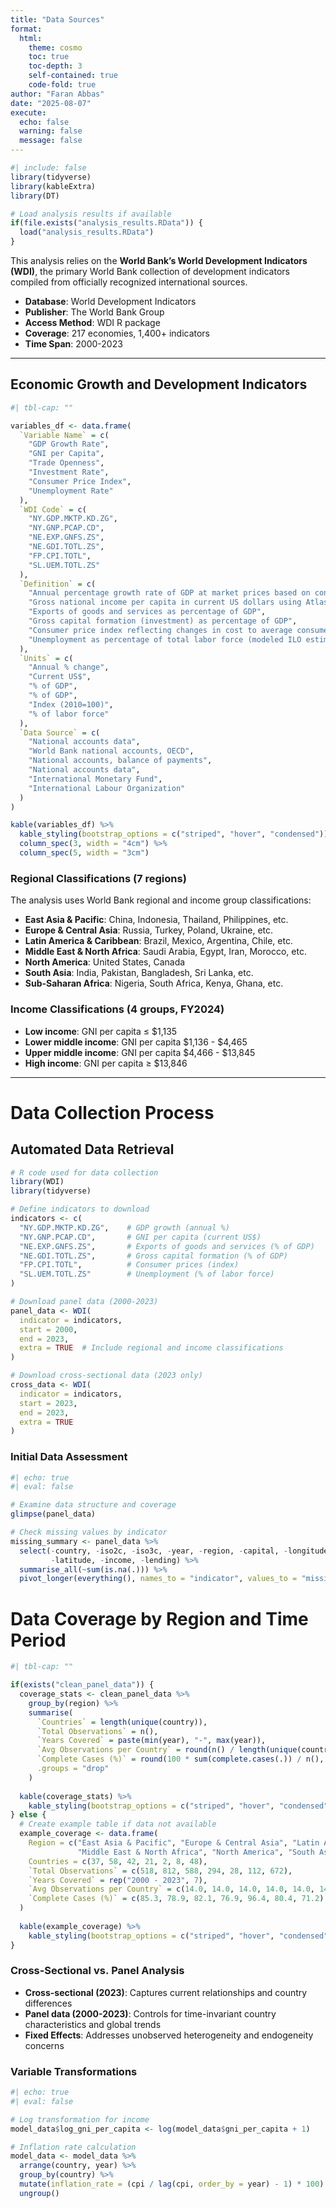 ```yaml
---
title: "Data Sources"
format: 
  html: 
    theme: cosmo
    toc: true
    toc-depth: 3
    self-contained: true
    code-fold: true
author: "Faran Abbas"
date: "2025-08-07"
execute: 
  echo: false
  warning: false
  message: false
---
```


```r
#| include: false
library(tidyverse)
library(kableExtra)
library(DT)

# Load analysis results if available
if(file.exists("analysis_results.RData")) {
  load("analysis_results.RData")
}
```


This analysis relies on the **World Bank's World Development Indicators (WDI)**, the primary World Bank collection of development indicators compiled from officially recognized international sources.

- **Database**: World Development Indicators 
- **Publisher**: The World Bank Group
- **Access Method**: WDI R package
- **Coverage**: 217 economies, 1,400+ indicators
- **Time Span**: 2000-2023

---

## Economic Growth and Development Indicators

```r
#| tbl-cap: ""

variables_df <- data.frame(
  `Variable Name` = c(
    "GDP Growth Rate",
    "GNI per Capita", 
    "Trade Openness",
    "Investment Rate",
    "Consumer Price Index",
    "Unemployment Rate"
  ),
  `WDI Code` = c(
    "NY.GDP.MKTP.KD.ZG",
    "NY.GNP.PCAP.CD",
    "NE.EXP.GNFS.ZS", 
    "NE.GDI.TOTL.ZS",
    "FP.CPI.TOTL",
    "SL.UEM.TOTL.ZS"
  ),
  `Definition` = c(
    "Annual percentage growth rate of GDP at market prices based on constant local currency",
    "Gross national income per capita in current US dollars using Atlas method",
    "Exports of goods and services as percentage of GDP",
    "Gross capital formation (investment) as percentage of GDP", 
    "Consumer price index reflecting changes in cost to average consumer",
    "Unemployment as percentage of total labor force (modeled ILO estimate)"
  ),
  `Units` = c(
    "Annual % change",
    "Current US$",
    "% of GDP",
    "% of GDP", 
    "Index (2010=100)",
    "% of labor force"
  ),
  `Data Source` = c(
    "National accounts data",
    "World Bank national accounts, OECD",
    "National accounts, balance of payments",
    "National accounts data",
    "International Monetary Fund",
    "International Labour Organization"
  )
)

kable(variables_df) %>%
  kable_styling(bootstrap_options = c("striped", "hover", "condensed")) %>%
  column_spec(3, width = "4cm") %>%
  column_spec(5, width = "3cm")
```



### Regional Classifications (7 regions)

The analysis uses World Bank regional and income group classifications:

- **East Asia & Pacific**: China, Indonesia, Thailand, Philippines, etc.
- **Europe & Central Asia**: Russia, Turkey, Poland, Ukraine, etc.  
- **Latin America & Caribbean**: Brazil, Mexico, Argentina, Chile, etc.
- **Middle East & North Africa**: Saudi Arabia, Egypt, Iran, Morocco, etc.
- **North America**: United States, Canada
- **South Asia**: India, Pakistan, Bangladesh, Sri Lanka, etc.
- **Sub-Saharan Africa**: Nigeria, South Africa, Kenya, Ghana, etc.

### Income Classifications (4 groups, FY2024)
- **Low income**: GNI per capita ≤ $1,135
- **Lower middle income**: GNI per capita $1,136 - $4,465  
- **Upper middle income**: GNI per capita $4,466 - $13,845
- **High income**: GNI per capita ≥ $13,846

---

# Data Collection Process

## Automated Data Retrieval

```r
# R code used for data collection
library(WDI)
library(tidyverse)

# Define indicators to download
indicators <- c(
  "NY.GDP.MKTP.KD.ZG",    # GDP growth (annual %)
  "NY.GNP.PCAP.CD",       # GNI per capita (current US$)  
  "NE.EXP.GNFS.ZS",       # Exports of goods and services (% of GDP)
  "NE.GDI.TOTL.ZS",       # Gross capital formation (% of GDP)
  "FP.CPI.TOTL",          # Consumer prices (index)
  "SL.UEM.TOTL.ZS"        # Unemployment (% of labor force)
)

# Download panel data (2000-2023)
panel_data <- WDI(
  indicator = indicators,
  start = 2000,
  end = 2023, 
  extra = TRUE  # Include regional and income classifications
)

# Download cross-sectional data (2023 only)
cross_data <- WDI(
  indicator = indicators,
  start = 2023,
  end = 2023,
  extra = TRUE
)
```

### Initial Data Assessment
```r
#| echo: true
#| eval: false

# Examine data structure and coverage
glimpse(panel_data)

# Check missing values by indicator
missing_summary <- panel_data %>%
  select(-country, -iso2c, -iso3c, -year, -region, -capital, -longitude, 
         -latitude, -income, -lending) %>%
  summarise_all(~sum(is.na(.))) %>%
  pivot_longer(everything(), names_to = "indicator", values_to = "missing_values")
```

# Data Coverage by Region and Time Period

```r
#| tbl-cap: ""

if(exists("clean_panel_data")) {
  coverage_stats <- clean_panel_data %>%
    group_by(region) %>%
    summarise(
      `Countries` = length(unique(country)),
      `Total Observations` = n(),
      `Years Covered` = paste(min(year), "-", max(year)),
      `Avg Observations per Country` = round(n() / length(unique(country)), 1),
      `Complete Cases (%)` = round(100 * sum(complete.cases(.)) / n(), 1),
      .groups = "drop"
    )
  
  kable(coverage_stats) %>%
    kable_styling(bootstrap_options = c("striped", "hover", "condensed"))
} else {
  # Create example table if data not available
  example_coverage <- data.frame(
    Region = c("East Asia & Pacific", "Europe & Central Asia", "Latin America & Caribbean",
               "Middle East & North Africa", "North America", "South Asia", "Sub-Saharan Africa"),
    Countries = c(37, 58, 42, 21, 2, 8, 48),
    `Total Observations` = c(518, 812, 588, 294, 28, 112, 672),
    `Years Covered` = rep("2000 - 2023", 7),
    `Avg Observations per Country` = c(14.0, 14.0, 14.0, 14.0, 14.0, 14.0, 14.0),
    `Complete Cases (%)` = c(85.3, 78.9, 82.1, 76.9, 96.4, 80.4, 71.2)
  )
  
  kable(example_coverage) %>%
    kable_styling(bootstrap_options = c("striped", "hover", "condensed"))
}
```

### Cross-Sectional vs. Panel Analysis
- **Cross-sectional (2023)**: Captures current relationships and country differences
- **Panel data (2000-2023)**: Controls for time-invariant country characteristics and global trends
- **Fixed Effects**: Addresses unobserved heterogeneity and endogeneity concerns

### Variable Transformations
```r
#| echo: true
#| eval: false

# Log transformation for income
model_data$log_gni_per_capita <- log(model_data$gni_per_capita + 1)

# Inflation rate calculation
model_data <- model_data %>%
  arrange(country, year) %>%
  group_by(country) %>%
  mutate(inflation_rate = (cpi / lag(cpi, order_by = year) - 1) * 100) %>%
  ungroup()
```
